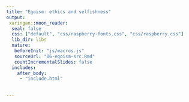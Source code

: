 ```yaml
---
title: "Egoism: ethics and selfishness"
output:
 xaringan::moon_reader:
  seal: false
  css: ["default", "css/raspberry-fonts.css", "css/raspberry.css"]
  lib_dir: libs
  nature:
   beforeInit: "js/macros.js" 
   sourceUrl: "06-egoism-src.Rmd"
   countIncrementalSlides: false
  includes:
    after_body: 
     - "include.html"
   
   
---
```

